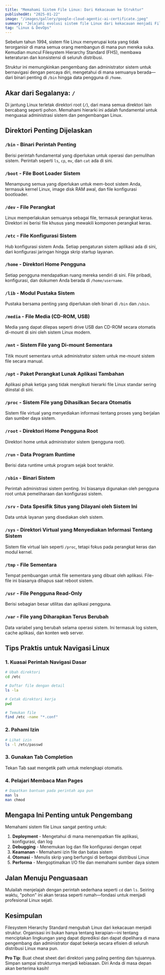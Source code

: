 ```yaml
---
title: "Memahami Sistem File Linux: Dari Kekacauan ke Struktur"
publishedAt: "2025-01-22"
image: "/images/gallery/google-cloud-agentic-ai-certificate.jpeg"
summary: "Jelajahi evolusi sistem file Linux dari kekacauan menjadi Filesystem Hierarchy Standard (FHS) yang terorganisir yang membawa konsistensi di semua distribusi."
tag: "Linux & DevOps"
---
```


Sebelum tahun 1994, sistem file Linux menyerupai kota yang tidak terorganisir di mana semua orang membangun di mana pun mereka suka. Kemudian muncul Filesystem Hierarchy Standard (FHS), membawa keteraturan dan konsistensi di seluruh distribusi.

Struktur ini memungkinkan pengembang dan administrator sistem untuk bernavigasi dengan percaya diri, mengetahui di mana semuanya berada—dari binari penting di `/bin` hingga data pengguna di `/home`.

## Akar dari Segalanya: `/`

Di jantung Linux terletak direktori root (`/`), dari mana semua direktori lain bercabang seperti pohon. Memahami hierarki ini adalah fundamental untuk menguasai administrasi sistem dan pengembangan Linux.

## Direktori Penting Dijelaskan

### `/bin` - Binari Perintah Penting
Berisi perintah fundamental yang diperlukan untuk operasi dan pemulihan sistem. Perintah seperti `ls`, `cp`, `mv`, dan `cat` ada di sini.

### `/boot` - File Boot Loader Sistem
Menampung semua yang diperlukan untuk mem-boot sistem Anda, termasuk kernel Linux, image disk RAM awal, dan file konfigurasi bootloader.

### `/dev` - File Perangkat
Linux memperlakukan semuanya sebagai file, termasuk perangkat keras. Direktori ini berisi file khusus yang mewakili komponen perangkat keras.

### `/etc` - File Konfigurasi Sistem
Hub konfigurasi sistem Anda. Setiap pengaturan sistem aplikasi ada di sini, dari konfigurasi jaringan hingga skrip startup layanan.

### `/home` - Direktori Home Pengguna
Setiap pengguna mendapatkan ruang mereka sendiri di sini. File pribadi, konfigurasi, dan dokumen Anda berada di `/home/username`.

### `/lib` - Modul Pustaka Sistem
Pustaka bersama penting yang diperlukan oleh binari di `/bin` dan `/sbin`.

### `/media` - File Media (CD-ROM, USB)
Media yang dapat dilepas seperti drive USB dan CD-ROM secara otomatis di-mount di sini oleh sistem Linux modern.

### `/mnt` - Sistem File yang Di-mount Sementara
Titik mount sementara untuk administrator sistem untuk me-mount sistem file secara manual.

### `/opt` - Paket Perangkat Lunak Aplikasi Tambahan
Aplikasi pihak ketiga yang tidak mengikuti hierarki file Linux standar sering diinstal di sini.

### `/proc` - Sistem File yang Dihasilkan Secara Otomatis
Sistem file virtual yang menyediakan informasi tentang proses yang berjalan dan sumber daya sistem.

### `/root` - Direktori Home Pengguna Root
Direktori home untuk administrator sistem (pengguna root).

### `/run` - Data Program Runtime
Berisi data runtime untuk program sejak boot terakhir.

### `/sbin` - Binari Sistem
Perintah administrasi sistem penting. Ini biasanya digunakan oleh pengguna root untuk pemeliharaan dan konfigurasi sistem.

### `/srv` - Data Spesifik Situs yang Dilayani oleh Sistem Ini
Data untuk layanan yang disediakan oleh sistem.

### `/sys` - Direktori Virtual yang Menyediakan Informasi Tentang Sistem
Sistem file virtual lain seperti `/proc`, tetapi fokus pada perangkat keras dan modul kernel.

### `/tmp` - File Sementara
Tempat pembuangan untuk file sementara yang dibuat oleh aplikasi. File-file ini biasanya dihapus saat reboot sistem.

### `/usr` - File Pengguna Read-Only
Berisi sebagian besar utilitas dan aplikasi pengguna.

### `/var` - File yang Diharapkan Terus Berubah
Data variabel yang berubah selama operasi sistem. Ini termasuk log sistem, cache aplikasi, dan konten web server.

## Tips Praktis untuk Navigasi Linux

### 1. Kuasai Perintah Navigasi Dasar

```bash
# Ubah direktori
cd /etc

# Daftar file dengan detail
ls -la

# Cetak direktori kerja
pwd

# Temukan file
find /etc -name "*.conf"
```

### 2. Pahami Izin

```bash
# Lihat izin
ls -l /etc/passwd
```

### 3. Gunakan Tab Completion
Tekan Tab saat mengetik path untuk melengkapi otomatis.

### 4. Pelajari Membaca Man Pages

```bash
# Dapatkan bantuan pada perintah apa pun
man ls
man chmod
```

## Mengapa Ini Penting untuk Pengembang

Memahami sistem file Linux sangat penting untuk:

1. **Deployment** - Mengetahui di mana menempatkan file aplikasi, konfigurasi, dan log
2. **Debugging** - Menemukan log dan file konfigurasi dengan cepat
3. **Keamanan** - Memahami izin file dan batas sistem
4. **Otomasi** - Menulis skrip yang berfungsi di berbagai distribusi Linux
5. **Performa** - Mengoptimalkan I/O file dan memahami sumber daya sistem

## Jalan Menuju Penguasaan

Mulailah menjelajah dengan perintah sederhana seperti `cd` dan `ls`. Seiring waktu, "pohon" ini akan terasa seperti rumah—fondasi untuk menjadi profesional Linux sejati.

## Kesimpulan

Filesystem Hierarchy Standard mengubah Linux dari kekacauan menjadi struktur. Organisasi ini bukan hanya tentang kerapian—ini tentang menciptakan lingkungan yang dapat diprediksi dan dapat dipelihara di mana pengembang dan administrator dapat bekerja secara efisien di seluruh distribusi Linux mana pun.

**Pro Tip**: Buat cheat sheet dari direktori yang paling penting dan tujuannya. Simpan sampai strukturnya menjadi kebiasaan. Diri Anda di masa depan akan berterima kasih!
